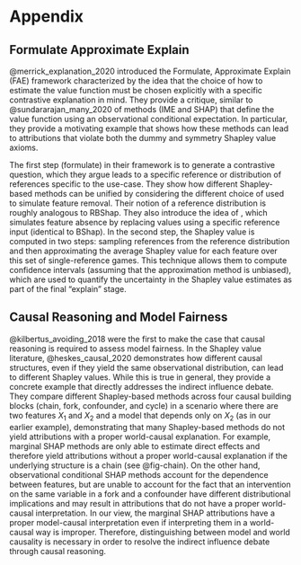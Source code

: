 # Appendix {.unnumbered}

## Formulate Approximate Explain

@merrick_explanation_2020 introduced the Formulate, Approximate Explain
(FAE) framework characterized by the idea that the choice of how to estimate
the value function must be chosen explicitly with a specific contrastive
explanation in mind. They provide a critique, similar to
@sundararajan_many_2020 of methods (IME and SHAP) that define the value
function using an observational conditional expectation. In particular, they
provide a motivating example that shows how these methods can lead to
attributions that violate both the dummy and symmetry Shapley value axioms.

The first step (formulate) in their framework is to generate a contrastive
question, which they argue leads to a specific reference or distribution of
references specific to the use-case. They show how different Shapley-based
methods can be unified by considering the different choice of \textit{reference
distribution} used to simulate feature removal. Their notion of a reference
distribution is roughly analogous to RBShap. They also introduce the idea of
\textit{single reference games}, which simulates feature absence by replacing
values using a specific reference input (identical to BShap). In the second
step, the Shapley value is computed in two steps: sampling references from the
reference distribution and then approximating the average Shapley value for
each feature over this set of single-reference games. This technique allows
them to compute confidence intervals (assuming that the approximation method is
unbiased), which are used to quantify the uncertainty in the Shapley value
estimates as part of the final "explain" stage.

## Causal Reasoning and Model Fairness

@kilbertus_avoiding_2018 were the first to make the case that causal
reasoning is required to assess model fairness\footnote{More specifically, they
are interested in unresolved discrimination}. In the Shapley value literature,
@heskes_causal_2020 demonstrates how different causal structures, even
if they yield the same observational distribution, can lead to different
Shapley values. While this is true in general, they provide a concrete example
that directly addresses the indirect influence debate. They compare different
Shapley-based methods across four causal building blocks (chain, fork,
confounder, and cycle) in a scenario where there are two features $X_1$ and
$X_2$ and a model that depends only on $X_2$ (as in our earlier example),
demonstrating that many Shapley-based methods do not yield attributions with a
proper world-causal explanation. For example, marginal SHAP methods are only
able to estimate direct effects and therefore yield attributions without a
proper world-causal explanation if the underlying structure is a chain (see
@fig-chain). On the other hand, observational conditional SHAP
methods account for the dependence between features, but are unable to account
for the fact that an intervention on the same variable in a fork and a
confounder have different distributional implications and may result in
attributions that do not have a proper world-causal interpretation. In our
view, the marginal SHAP attributions have a proper model-causal interpretation
even if interpreting them in a world-causal way is improper. Therefore,
distinguishing between model and world causality is necessary in order to
resolve the indirect influence debate through causal reasoning.
